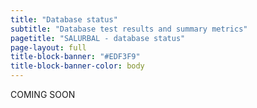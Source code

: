 ```yaml
---
title: "Database status"
subtitle: "Database test results and summary metrics"
pagetitle: "SALURBAL - database status"
page-layout: full
title-block-banner: "#EDF3F9"
title-block-banner-color: body
---
```


:::{.callout-note}
COMING SOON
:::